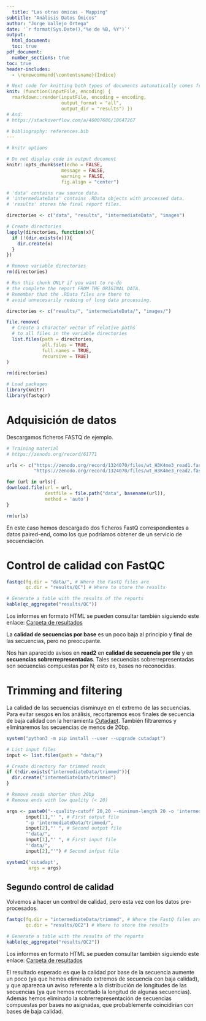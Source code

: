 ```yaml
---
  title: "Las otras ómicas - Mapping"
subtitle: "Análisis Datos Ómicos"
author: "Jorge Vallejo Ortega"
date: '`r format(Sys.Date(),"%e de %B, %Y")`'
output:
  html_document:
  toc: true
pdf_document:
  number_sections: true
toc: true
header-includes:
  - \renewcommand{\contentsname}{Índice}

# Next code for knitting both types of documents automatically comes from https://stackoverflow.com/questions/39662365/knit-one-markdown-file-to-two-output-files/53280491#53280491
knit: (function(inputFile, encoding) {
  rmarkdown::render(inputFile, encoding = encoding,
                    output_format = "all",
                    output_dir = "results") })
# And:
# https://stackoverflow.com/a/46007686/10647267

# bibliography: references.bib
---
```

  
  ```r
# knitr options

# Do not display code in output document
knitr::opts_chunk$set(echo = FALSE,
                      message = FALSE,
                      warning = FALSE,
                      fig.align = "center")
```

```r
# 'data' contains raw source data.
# 'intermediateData' contains .RData objects with processed data.
# 'results' stores the final report files.

directories <- c("data", "results", "intermediateData", "images")

# Create directories
lapply(directories, function(x){
  if (!(dir.exists(x))){
    dir.create(x)
  }
})

# Remove variable directories
rm(directories)
```

```r
# Run this chunk ONLY if you want to re-do
# the complete the report FROM THE ORIGINAL DATA.
# Remember that the .RData files are there to
# avoid unnecesarily redoing of long data processing.

directories <- c("results/", "intermediateData/", "images/")

file.remove(
  # Create a character vector of relative paths
  # to all files in the variable directories
  list.files(path = directories,
             all.files = TRUE,
             full.names = TRUE,
             recursive = TRUE)
)

rm(directories)
```

```r
# Load packages
library(knitr)
library(fastqcr)
```

# Adquisición de datos

Descargamos ficheros FASTQ de ejemplo.
```r
# Training material
# https://zenodo.org/record/61771

urls <- c("https://zenodo.org/record/1324070/files/wt_H3K4me3_read1.fastq.gz",
          "https://zenodo.org/record/1324070/files/wt_H3K4me3_read2.fastq.gz")

for (url in urls){
download.file(url = url,
              destfile = file.path("data", basename(url)),
              method = 'auto')
}

rm(urls)
```

En este caso hemos descargado dos ficheros FastQ correspondientes a datos paired-end, como los que podríamos obtener de un servicio de secuenciación.

# Control de calidad con FastQC

```r
fastqc(fq.dir = "data/", # Where the FastQ files are
       qc.dir = "results/QC") # Where to store the results

# Generate a table with the results of the reports
kable(qc_aggregate("results/QC"))
```

Los informes en formato HTML se pueden consultar también siguiendo este enlace:
[Carpeta de resultados](./QC/)

La **calidad de secuencias por base** es un poco baja al principio y final de las secuencias, pero no preocupante.

Nos han aparecido avisos en **read2** en **calidad de secuencia por tile** y en **secuencias sobrerrepresentadas**. Tales secuencias sobrerrepresentadas son secuencias compuestas por N; esto es, bases no reconocidas.




# Trimming and filtering
La calidad de las secuencias disminuye  en el extremo de las secuencias. Para evitar sesgos en los análisis, recortaremos esos finales de secuencia de baja calidad con la herramienta [Cutadapt](https://cutadapt.readthedocs.io/en/stable/). También filtraremos y eliminaremos las secuencias de menos de 20bp.

```r
system("python3 -m pip install --user --upgrade cutadapt")
```

```r
# List input files
input <- list.files(path = "data/")

# Create directory for trimmed reads
if (!dir.exists("intermediateData/trimmed")){
  dir.create("intermediateData/trimmed")
}

# Remove reads shorter than 20bp
# Remove ends with low quality (< 20)

args <- paste0("--quality-cutoff 20,20 --minimum-length 20 -o 'intermediateData/trimmed/",
       input[1],"' ", # First output file
       "-p 'intermediateData/trimmed/",
       input[2],"' ", # Second output file
       "'data/",
       input[1],"' ", # First input file
       "'data/",
       input[2],"'") # Second infput file

system2('cutadapt',
        args = args)
```

## Segundo control de calidad

Volvemos a hacer un control de calidad, pero esta vez con los datos pre-procesados.

```r
fastqc(fq.dir = "intermediateData/trimmed", # Where the FastQ files are
       qc.dir = "results/QC2") # Where to store the results

# Generate a table with the results of the reports
kable(qc_aggregate("results/QC2"))
```

Los informes en formato HTML se pueden consultar también siguiendo este enlace:
[Carpeta de resultados](./QC2/)


El resultado esperado es que la calidad por base de la secuencia aumente un poco (ya que hemos eliminado extremos de secuencia con baja calidad), y que aparezca un aviso referente a la distribución de longitudes de las secuencias (ya que hemos recortado la longitud de algunas secuencias). Además hemos eliminado la sobrerrepresentación de secuencias compuestas por bases no asignadas, que probablemente coincidirían con bases de baja calidad.